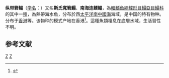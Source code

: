 {{Speciesbox 
| taxon = Brachirus swinhonis
| authority = [[Steindachner|Steindachner]], 1867
| status = NE
| status_system = IUCN3.1
| synonyms = *''Synaptura swinhonis, Steindachner, 1867 ''
}}

'''纵带箬鳎'''（[[学名|学名]]：{{lang|la|''Brachirus swinhonis''}}）又名'''斯氏寬箬鰨'''、'''南海连鳍鳎'''，為[[輻鰭魚綱|輻鰭魚綱]][[鰈形目|鰈形目]][[鰨亞目|鰨亞目]][[鰨科|鰨科]]的其中一[[種|種]]，為熱帶海水魚，分布於西[[太平洋|太平洋]][[南中國海|南中國海]]海域，是中国的特有物种。分布于[[香港|香港]]等。该物种的模式产地在香港<ref name='id8714'>{{cite web| url =http://www.bioinfo.cn/db05/BjdwSpecies.php?action=view&id=8714| title =纵带箬鳎| work =《中国动物物种编目数据库》| publisher =中国科学院微生物研究所| author =中国科学院动物研究所| accessdate =2009-04-16| deadurl =yes| archiveurl =https://web.archive.org/web/20160305023424/http://www.bioinfo.cn/db05/BjdwSpecies.php?action=view&id=8714| archivedate =2016-03-05}}</ref>。這種魚類棲息在底層水域，生活習性不明。

==参考文献==
{{reflist}}
{{Taxonbar}}

[[Category:寬箬鰨屬|Z]]
[[Category:香港動物|Z]]